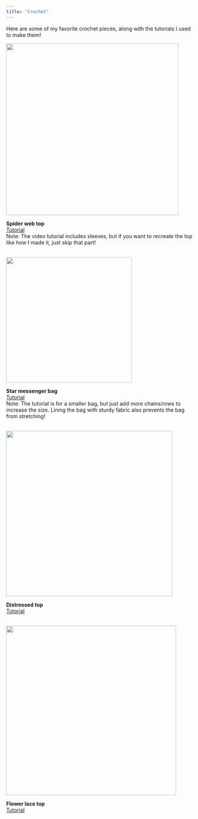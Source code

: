 ```yaml
---
title: "Crochet"
---
```


Here are some of my favorite crochet pieces, along with the tutorials I used to make them!

![](media/spiderweb.png){fig-align="center" width="463"}

<p class="center-text">**Spider web top**<br>[Tutorial](https://youtu.be/VtQjWlf8NKA?si=PBttz-VHR5P1EyN6)<br>Note: The video tutorial includes sleeves, but if you want to recreate the top like how I made it, just skip that part!<br><br></p>

![](media/star_bag.png){fig-align="center" width="338"}

<p class="center-text">**Star messenger bag**<br>[Tutorial](https://youtu.be/jBN1y6OOLM4?si=o7ThVcFDVLSFiS6a)<br>Note: The tutorial is for a smaller bag, but just add more chains/rows to increase the size. Lining the bag with sturdy fabric also prevents the bag from stretching!<br><br></p>

![](media/distressed.png){fig-align="center" width="446"}

<p class="center-text">**Distressed top**<br>[Tutorial](https://youtu.be/kCnk-3FM22Q?si=j_OpZyUCfc22PFVI)<br><br></p>

![](media/flower_lace.png){fig-align="center" width="457"}

<p class="center-text">**Flower lace top**<br>[Tutorial](https://youtu.be/4fjdqGCWym8?si=tLCHES6BfuPC11EA)<br><br></p>
